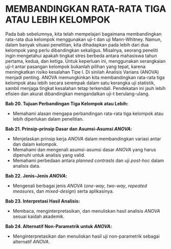 # MEMBANDINGKAN RATA-RATA TIGA ATAU LEBIH KELOMPOK {#sec-anova}

Pada bab sebelumnya, kita telah mempelajari bagaimana membandingkan rata-rata dua kelompok menggunakan uji-t dan uji Mann-Whitney. Namun, dalam banyak situasi penelitian, kita dihadapkan pada lebih dari dua kelompok yang perlu dibandingkan sekaligus. Misalnya, seorang peneliti ingin mengetahui apakah tingkat stres berbeda antara mahasiswa tahun pertama, kedua, dan ketiga. Untuk keperluan ini, menggunakan serangkaian uji-t antar pasangan kelompok bukanlah pilihan yang tepat, karena meningkatkan risiko kesalahan Tipe I. Di sinilah Analisis Varians (ANOVA) menjadi penting. ANOVA memungkinkan kita membandingkan rata-rata tiga kelompok atau lebih secara serempak dalam satu kerangka uji statistik, sambil menjaga tingkat kesalahan tetap terkendali. Pendekatan ini jauh lebih efisien dan akurat dibandingkan mengandalkan uji-t berulang-ulang.

::: {.callout-note title="*Tujuan Pembelajaran*"}
**Bab 20. Tujuan Perbandingan Tiga Kelompok atau Lebih:**

-   Memahami alasan mengapa perbandingan rata-rata tiga kelompok atau lebih diperlukan dalam penelitian.

**Bab 21. Prinsip-prinsip Dasar dan Asumsi-Asumsi *ANOVA*:**

-   Menjelaskan prinsip kerja *ANOVA* dalam membandingkan variasi antar dan dalam kelompok.
-   Memahami dan mengenali asumsi-asumsi dasar *ANOVA* yang harus dipenuhi untuk analisis yang valid.
-   Memahami perbedaan antara *planned contrasts* dan uji *post-hoc* dalam analisis data.

**Bab 22. Jenis-Jenis *ANOVA*:**

-   Mengenali berbagai jenis *ANOVA* (*one-way*, *two-way*, *repeated measures*, dan *mixed-design*) serta aplikasinya.

**Bab 23. Interpretasi Hasil Analisis:**

-   Membaca, menginterpretasikan, dan menuliskan hasil analisis *ANOVA* sesuai kaidah akademik.

**Bab 24. Alternatif Non-Parametrik untuk *ANOVA*:**

-   Menginterpretasikan dan menuliskan hasil uji non-parametrik sebagai alternatif *ANOVA*.
:::

